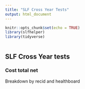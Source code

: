 ```yaml
---
title: "SLF Cross Year Tests"
output: html_document
---
```


```r
knitr::opts_chunk$set(echo = TRUE)
library(slfhelper)
library(tidyverse)
```


```r

```

## SLF Cross Year tests

### Cost total net

Breakdown by recid and healthboard

```r

```

